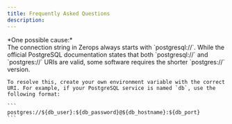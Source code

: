 ```yaml
---
title: Frequently Asked Questions
description:
---
```



<FAQ>
  <FAQItem question="Why is my connection to PostgreSQL from third-party software failing?">
    *One possible cause:* <br />
    The connection string in Zerops always starts with `postgresql://`. While the official PostgreSQL documentation
    states that both `postgresql://` and `postgres://` URIs are valid, some software requires the shorter `postgres://`
    version.
    
    To resolve this, create your own environment variable with the correct URI. For example, if your PostgreSQL service is named `db`, use the following format:
    
    ```
    postgres://${db_user}:${db_password}@${db_hostname}:${db_port}
    ```
  </FAQItem>
</FAQ>


